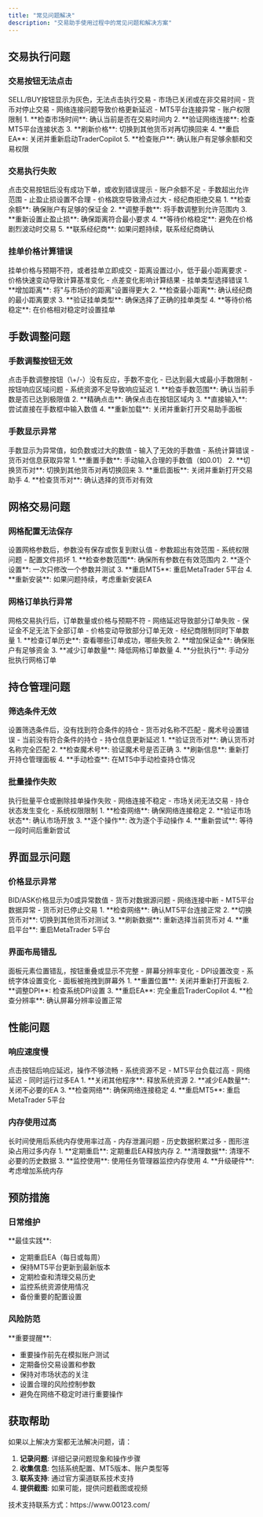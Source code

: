 ```yaml
---
title: "常见问题解决"
description: "交易助手使用过程中的常见问题和解决方案"
---
```


## 交易执行问题

### 交易按钮无法点击

<AccordionGroup>
  <Accordion title="问题描述">
    SELL/BUY按钮显示为灰色，无法点击执行交易
  </Accordion>
  <Accordion title="可能原因">
    - 市场已关闭或在非交易时间
    - 货币对停止交易
    - 网络连接问题导致价格更新延迟
    - MT5平台连接异常
    - 账户权限限制
  </Accordion>
  <Accordion title="解决方案">
    1. **检查市场时间**: 确认当前是否在交易时间内
    2. **验证网络连接**: 检查MT5平台连接状态
    3. **刷新价格**: 切换到其他货币对再切换回来
    4. **重启EA**: 关闭并重新启动TraderCopilot
    5. **检查账户**: 确认账户有足够余额和交易权限
  </Accordion>
</AccordionGroup>

### 交易执行失败

<AccordionGroup>
  <Accordion title="问题描述">
    点击交易按钮后没有成功下单，或收到错误提示
  </Accordion>
  <Accordion title="可能原因">
    - 账户余额不足
    - 手数超出允许范围
    - 止盈止损设置不合理
    - 价格跳空导致滑点过大
    - 经纪商拒绝交易
  </Accordion>
  <Accordion title="解决方案">
    1. **检查余额**: 确保账户有足够的保证金
    2. **调整手数**: 将手数调整到允许范围内
    3. **重新设置止盈止损**: 确保距离符合最小要求
    4. **等待价格稳定**: 避免在价格剧烈波动时交易
    5. **联系经纪商**: 如果问题持续，联系经纪商确认
  </Accordion>
</AccordionGroup>

### 挂单价格计算错误

<AccordionGroup>
  <Accordion title="问题描述">
    挂单价格与预期不符，或者挂单立即成交
  </Accordion>
  <Accordion title="可能原因">
    - 距离设置过小，低于最小距离要求
    - 价格快速变动导致计算基准变化
    - 点差变化影响计算结果
    - 挂单类型选择错误
  </Accordion>
  <Accordion title="解决方案">
    1. **增加距离**: 将"与市场价的距离"设置得更大
    2. **检查最小距离**: 确认经纪商的最小距离要求
    3. **验证挂单类型**: 确保选择了正确的挂单类型
    4. **等待价格稳定**: 在价格相对稳定时设置挂单
  </Accordion>
</AccordionGroup>

## 手数调整问题

### 手数调整按钮无效

<AccordionGroup>
  <Accordion title="问题描述">
    点击手数调整按钮（\+/-）没有反应，手数不变化
  </Accordion>
  <Accordion title="可能原因">
    - 已达到最大或最小手数限制
    - 按钮响应区域问题
    - 系统资源不足导致响应延迟
  </Accordion>
  <Accordion title="解决方案">
    1. **检查手数范围**: 确认当前手数是否已达到极限值
    2. **精确点击**: 确保点击在按钮区域内
    3. **直接输入**: 尝试直接在手数框中输入数值
    4. **重新加载**: 关闭并重新打开交易助手面板
  </Accordion>
</AccordionGroup>

### 手数显示异常

<AccordionGroup>
  <Accordion title="问题描述">
    手数显示为异常值，如负数或过大的数值
  </Accordion>
  <Accordion title="可能原因">
    - 输入了无效的手数值
    - 系统计算错误
    - 货币对信息获取异常
  </Accordion>
  <Accordion title="解决方案">
    1. **重置手数**: 手动输入合理的手数值（如0.01）
    2. **切换货币对**: 切换到其他货币对再切换回来
    3. **重启面板**: 关闭并重新打开交易助手
    4. **检查货币对**: 确认选择的货币对有效
  </Accordion>
</AccordionGroup>

## 网格交易问题

### 网格配置无法保存

<AccordionGroup>
  <Accordion title="问题描述">
    设置网格参数后，参数没有保存或恢复到默认值
  </Accordion>
  <Accordion title="可能原因">
    - 参数超出有效范围
    - 系统权限问题
    - 配置文件损坏
  </Accordion>
  <Accordion title="解决方案">
    1. **检查参数范围**: 确保所有参数在有效范围内
    2. **逐个设置**: 一次只修改一个参数并测试
    3. **重启MT5**: 重启MetaTrader 5平台
    4. **重新安装**: 如果问题持续，考虑重新安装EA
  </Accordion>
</AccordionGroup>

### 网格订单执行异常

<AccordionGroup>
  <Accordion title="问题描述">
    网格交易执行后，订单数量或价格与预期不符
  </Accordion>
  <Accordion title="可能原因">
    - 网络延迟导致部分订单失败
    - 保证金不足无法下全部订单
    - 价格变动导致部分订单无效
    - 经纪商限制同时下单数量
  </Accordion>
  <Accordion title="解决方案">
    1. **检查订单历史**: 查看哪些订单成功，哪些失败
    2. **增加保证金**: 确保账户有足够资金
    3. **减少订单数量**: 降低网格订单数量
    4. **分批执行**: 手动分批执行网格订单
  </Accordion>
</AccordionGroup>

## 持仓管理问题

### 筛选条件无效

<AccordionGroup>
  <Accordion title="问题描述">
    设置筛选条件后，没有找到符合条件的持仓
  </Accordion>
  <Accordion title="可能原因">
    - 货币对名称不匹配
    - 魔术号设置错误
    - 当前没有符合条件的持仓
    - 持仓信息更新延迟
  </Accordion>
  <Accordion title="解决方案">
    1. **验证货币对**: 确认货币对名称完全匹配
    2. **检查魔术号**: 验证魔术号是否正确
    3. **刷新信息**: 重新打开持仓管理面板
    4. **手动检查**: 在MT5中手动检查持仓情况
  </Accordion>
</AccordionGroup>

### 批量操作失败

<AccordionGroup>
  <Accordion title="问题描述">
    执行批量平仓或删除挂单操作失败
  </Accordion>
  <Accordion title="可能原因">
    - 网络连接不稳定
    - 市场关闭无法交易
    - 持仓状态发生变化
    - 系统权限限制
  </Accordion>
  <Accordion title="解决方案">
    1. **检查网络**: 确保网络连接稳定
    2. **验证市场状态**: 确认市场开放
    3. **逐个操作**: 改为逐个手动操作
    4. **重新尝试**: 等待一段时间后重新尝试
  </Accordion>
</AccordionGroup>

## 界面显示问题

### 价格显示异常

<AccordionGroup>
  <Accordion title="问题描述">
    BID/ASK价格显示为0或异常数值
  </Accordion>
  <Accordion title="可能原因">
    - 货币对数据源问题
    - 网络连接中断
    - MT5平台数据异常
    - 货币对已停止交易
  </Accordion>
  <Accordion title="解决方案">
    1. **检查网络**: 确认MT5平台连接正常
    2. **切换货币对**: 切换到其他货币对测试
    3. **刷新数据**: 重新选择当前货币对
    4. **重启平台**: 重启MetaTrader 5平台
  </Accordion>
</AccordionGroup>

### 界面布局错乱

<AccordionGroup>
  <Accordion title="问题描述">
    面板元素位置错乱，按钮重叠或显示不完整
  </Accordion>
  <Accordion title="可能原因">
    - 屏幕分辨率变化
    - DPI设置改变
    - 系统字体设置变化
    - 面板被拖拽到屏幕外
  </Accordion>
  <Accordion title="解决方案">
    1. **重置位置**: 关闭并重新打开面板
    2. **调整DPI**: 检查系统DPI设置
    3. **重启EA**: 完全重启TraderCopilot
    4. **检查分辨率**: 确认屏幕分辨率设置正常
  </Accordion>
</AccordionGroup>

## 性能问题

### 响应速度慢

<AccordionGroup>
  <Accordion title="问题描述">
    点击按钮后响应延迟，操作不够流畅
  </Accordion>
  <Accordion title="可能原因">
    - 系统资源不足
    - MT5平台负载过高
    - 网络延迟
    - 同时运行过多EA
  </Accordion>
  <Accordion title="解决方案">
    1. **关闭其他程序**: 释放系统资源
    2. **减少EA数量**: 关闭不必要的EA
    3. **检查网络**: 确保网络连接稳定
    4. **重启MT5**: 重启MetaTrader 5平台
  </Accordion>
</AccordionGroup>

### 内存使用过高

<AccordionGroup>
  <Accordion title="问题描述">
    长时间使用后系统内存使用率过高
  </Accordion>
  <Accordion title="可能原因">
    - 内存泄漏问题
    - 历史数据积累过多
    - 图形渲染占用过多内存
  </Accordion>
  <Accordion title="解决方案">
    1. **定期重启**: 定期重启EA释放内存
    2. **清理数据**: 清理不必要的历史数据
    3. **监控使用**: 使用任务管理器监控内存使用
    4. **升级硬件**: 考虑增加系统内存
  </Accordion>
</AccordionGroup>

## 预防措施

### 日常维护

<Tip>
  **最佳实践**:

  - 定期重启EA（每日或每周）
  - 保持MT5平台更新到最新版本
  - 定期检查和清理交易历史
  - 监控系统资源使用情况
  - 备份重要的配置设置
</Tip>

### 风险防范

<Warning>
  **重要提醒**:

  - 重要操作前先在模拟账户测试
  - 定期备份交易设置和参数
  - 保持对市场状态的关注
  - 设置合理的风险控制参数
  - 避免在网络不稳定时进行重要操作
</Warning>

## 获取帮助

如果以上解决方案都无法解决问题，请：

1. **记录问题**: 详细记录问题现象和操作步骤
2. **收集信息**: 包括系统配置、MT5版本、账户类型等
3. **联系支持**: 通过官方渠道联系技术支持
4. **提供截图**: 如果可能，提供问题截图或视频

<Info>
  技术支持联系方式：https://www.00123.com/
</Info>